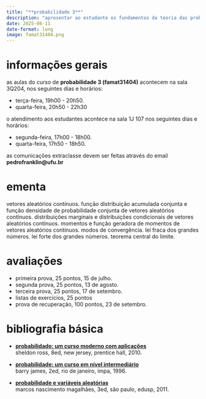 ```yaml
---
title: "**probabilidade 3**"
description: "apresentar ao estudante os fundamentos da teoria das probabilidades e suas aplicações no estudo de vetores aleatórios e teoremas limite"
date: 2025-06-11
date-format: long
image: famat31404.png
---
```


# informações gerais

as aulas do curso de **probabilidade 3 (famat31404)** acontecem na sala 3Q204, nos seguintes dias e horários:

-   terça-feira, 19h00 - 20h50.
-   quarta-feira, 20h50 - 22h30

o atendimento aos estudantes acontece na sala 1J 107 nos seguintes dias e horários:

-   segunda-feira, 17h00 - 18h00.
-   quarta-feira, 17h50 - 18h50.


as comunicações extraclasse devem ser feitas através do email **pedrofranklin@ufu.br**

# ementa

vetores aleatórios contínuos. função distribuição acumulada conjunta e função densidade de probabilidade conjunta de vetores aleatórios contínuos. distribuições marginais e distribuições condicionais de vetores aleatórios contínuos. momentos e função geradora de momentos de vetores aleatórios contínuos. modos de convergência. lei fraca dos grandes números. lei forte dos grandes números. teorema central do limite.

# avaliações

-   primeira prova, 25 pontos, 15 de julho.
-   segunda prova, 25 pontos, 13 de agosto.
-   terceira prova, 25 pontos, 17 de setembro.
-   listas de exercícios, 25 pontos
-   prova de recuperação, 100 pontos, 23 de setembro.

# bibliografia básica

-   [**probabilidade: um curso moderno com aplicações**](https://acervo.bibliotecas.ufu.br/index.php?codigo_sophia=107489 
)<br /> sheldon ross, 8ed, new jersey, prentice hall, 2010.

-   [**probabilidade: um curso em nível intermediário**](https://acervo.bibliotecas.ufu.br/index.php?codigo_sophia=68025 
)<br /> barry james, 2ed, rio de janeiro, impa, 1996.

-   [**probabilidade e variáveis aleatórias**](https://acervo.bibliotecas.ufu.br/index.php?codigo_sophia=68025 
)<br /> marcos nascimento magalhães, 3ed, são paulo, edusp, 2011.


